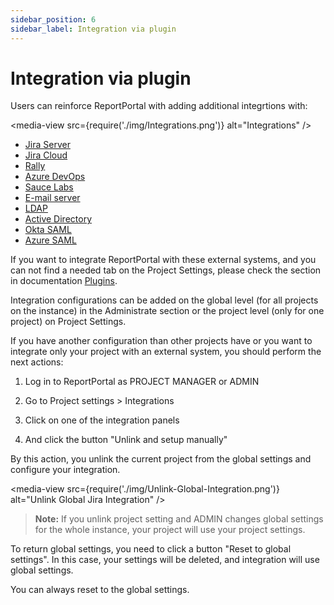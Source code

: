 ```yaml
---
sidebar_position: 6
sidebar_label: Integration via plugin
---
```


# Integration via plugin

Users can reinforce ReportPortal with adding additional integrtions with:

<media-view src={require('./img/Integrations.png')} alt="Integrations" />

* [Jira Server](/plugins/JiraServer)
* [Jira Cloud](/plugins/JiraCloud)
* [Rally](/plugins/Rally)
* [Azure DevOps](/plugins/AzureDevOpsBTS)
* [Sauce Labs](/plugins/SauceLabs)
* [E-mail server](/plugins/EmailServer)
* [LDAP](/report-poral-configuration/authorization/LDAP)
* [Active Directory](/report-poral-configuration/authorization/ActiveDirectory)
* [Okta SAML](/report-poral-configuration/authorization/SAML/OktaSAML)
* [Azure SAML](/report-poral-configuration/authorization/SAML/AzureSAML)

If you want to integrate ReportPortal with these external systems, and you can not find a needed tab on the Project Settings, please check the section in documentation [Plugins](/category/plugins).

Integration configurations can be added on the global level (for all projects on the instance) in the Administrate section or the project level (only for one project) on Project Settings.

If you have another configuration than other projects have or you want to integrate only your project with an external system, you should perform the next actions:

1. Log in to ReportPortal as PROJECT MANAGER or ADMIN

2. Go to Project settings > Integrations

3. Click on one of the integration panels

4. And click the button "Unlink and setup manually"

By this action, you unlink the current project from the global settings and configure your integration.

<media-view src={require('./img/Unlink-Global-Integration.png')} alt="Unlink Global Jira Integration" />

>**Note:**
> If you unlink project setting and ADMIN changes global settings for the whole instance, your project will use your project settings.

To return global settings, you need to click a button "Reset to global settings".
In this case, your settings will be deleted, and integration will use global settings.

You can always reset to the global settings.
